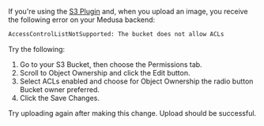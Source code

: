If you're using the [S3 Plugin](../../../plugins/storage/s3/page.mdx) and, when you upload an image, you receive the following error on your Medusa backend:

```bash noReport
AccessControlListNotSupported: The bucket does not allow ACLs
```

Try the following:

1. Go to your S3 Bucket, then choose the Permissions tab.
2. Scroll to Object Ownership and click the Edit button.
3. Select ACLs enabled and choose for Object Ownership the radio button Bucket owner preferred.
4. Click the Save Changes.

Try uploading again after making this change. Upload should be successful.

